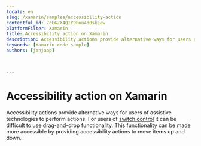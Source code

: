 ```yaml
---
locale: en
slug: /xamarin/samples/accessibility-action
contentful_id: 7cEGZX4QIY9Pou4d0skLew
platformFilter: Xamarin
title: Accessibility action on Xamarin
description: Accessibility actions provide alternative ways for users of assistive technologies to perform actions.
keywords: [Xamarin code sample]
authors: [janjaap]


	
---
```


# Accessibility action on Xamarin

Accessibility actions provide alternative ways for users of assistive technologies to perform actions. For users of [switch control](https://beta.appt.org/en/docs/ios/features/switch-control) it can be difficult to use drag-and-drop functionality. This functionality can be made more accessible by providing accessibility actions to move items up and down.

<CodeSample id="accessibility-action" locale="en" platform="xamarin"/>